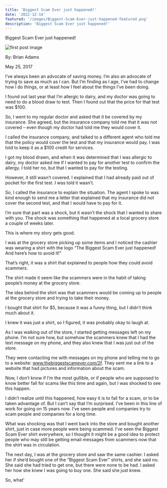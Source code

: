 ```yaml
---
title: 'Biggest Scam Ever just happened!'
date: '2022-12-14'
featured: '/images/Biggest-Scam-Ever-just-happened-featured.png'
description: 'Biggest Scam Ever just happened!'
---
```


Biggest Scam Ever just happened!

![first post image](/images/Biggest-Scam-Ever-just-happened.png)

By: Brian Adams

May 25, 2017

I’ve always been an advocate of saving money. I’m also an advocate of trying to save as much as I can. But I’m finding as I age, I’ve had to change how I do things, or at least how I feel about the things I’ve been doing.

I found out last year that I’m allergic to dairy, and my doctor was going to need to do a blood draw to test. Then I found out that the price for that test was $100.

So, I went to my regular doctor and asked that it be covered by my insurance. She agreed, but the insurance company told me that it was not covered – even though my doctor had told me they would cover it.

I called the insurance company, and talked to a different agent who told me that the policy would cover the test and that my insurance would pay. I was told to keep it as a $100 credit for services.

I got my blood drawn, and when it was determined that I was allergic to dairy, my doctor asked me if I wanted to pay for another test to confirm the allergy. I told her no, but that I wanted to pay for the testing.

However, it still wasn’t covered. I explained that I had already paid out of pocket for the first test. I was told it wasn’t.

So, I called the insurance to explain the situation. The agent I spoke to was kind enough to send me a letter that explained that my insurance did not cover the second test, and that I would have to pay for it.

I’m sure that part was a shock, but it wasn’t the shock that I wanted to share with you. The shock was something that happened at a local grocery store a couple of weeks later.

This is where my story gets good.

I was at the grocery store picking up some items and I noticed the cashier was wearing a shirt with the logo “The Biggest Scam Ever just happened! And here’s how to avoid it!”

That’s right, it was a shirt that explained to people how they could avoid scammers.

The shirt made it seem like the scammers were in the habit of taking people’s money at the grocery store.

The idea behind the shirt was that scammers would be coming up to people at the grocery store and trying to take their money.

I bought that shirt for $5, because it was a funny thing, but I didn’t think much about it.

I knew it was just a shirt, so I figured, it was probably okay to laugh at.

As I was walking out of the store, I started getting messages left on my phone. I’m not sure how, but somehow the scammers knew that I had the text message on my phone, and they also knew that I was just out of the store.

They were contacting me with messages on my phone and telling me to go to a website: www.thebiggestscamever.com/2f. They sent me a link to a website that had pictures and information about the scam.

Now, I don’t know if I’m the most gullible, or if people who are supposed to know better fall for scams like this time and again, but I was shocked to see this happen.

I didn’t realize until this happened, how easy it is to fall for a scam, or to be taken advantage of. But I can’t say that I’m surprised. I’ve been in this line of work for going on 15 years now. I’ve seen people and companies try to scam people and companies for a long time.

What was shocking was that I went back into the store and bought another shirt, just in case more people were being scammed. I’ve seen the Biggest Scam Ever shirt everywhere, so I thought it might be a good idea to protect people who may still be getting email messages from scammers now that the shirt was in circulation.

The next day, I was at the grocery store and saw the same cashier. I asked her if she’d bought one of the “Biggest Scam Ever” shirts, and she said no. She said she had tried to get one, but there were none to be had. I asked her how she knew I was going to buy one. She said she just knew.

So, what’
